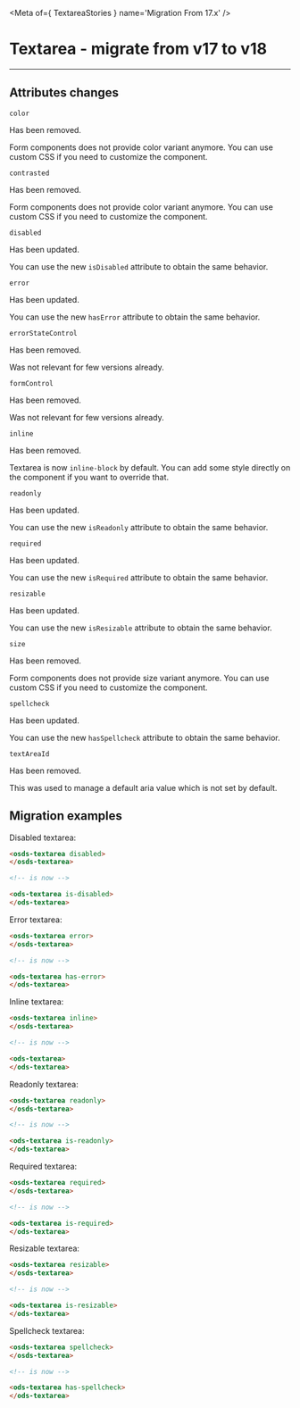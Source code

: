 
<Meta of={ TextareaStories } name='Migration From 17.x' />

# Textarea - migrate from v17 to v18
----

## Attributes changes

`color ` <ods-badge size="sm" color="critical" label="Removed"></ods-badge>

Has been removed.

Form components does not provide color variant anymore.
You can use custom CSS if you need to customize the component.

`contrasted` <ods-badge size="sm" color="critical" label="Removed"></ods-badge>

Has been removed.

Form components does not provide color variant anymore.
You can use custom CSS if you need to customize the component.

`disabled` <ods-badge size="sm" label="Updated"></ods-badge>

Has been updated.

You can use the new `isDisabled` attribute to obtain the same behavior.

`error` <ods-badge size="sm" label="Updated"></ods-badge>

Has been updated.

You can use the new `hasError` attribute to obtain the same behavior.

`errorStateControl` <ods-badge size="sm" color="critical" label="Removed"></ods-badge>

Has been removed.

Was not relevant for few versions already.

`formControl` <ods-badge size="sm" color="critical" label="Removed"></ods-badge>

Has been removed.

Was not relevant for few versions already.

`inline` <ods-badge size="sm" color="critical" label="Removed"></ods-badge>

Has been removed.

Textarea is now `inline-block` by default.
You can add some style directly on the component if you want to override that.

`readonly` <ods-badge size="sm" label="Updated"></ods-badge>

Has been updated.

You can use the new `isReadonly` attribute to obtain the same behavior.

`required` <ods-badge size="sm" label="Updated"></ods-badge>

Has been updated.

You can use the new `isRequired` attribute to obtain the same behavior.

`resizable` <ods-badge size="sm" label="Updated"></ods-badge>

Has been updated.

You can use the new `isResizable` attribute to obtain the same behavior.

`size ` <ods-badge size="sm" color="critical" label="Removed"></ods-badge>

Has been removed.

Form components does not provide size variant anymore.
You can use custom CSS if you need to customize the component.

`spellcheck` <ods-badge size="sm" label="Updated"></ods-badge>

Has been updated.

You can use the new `hasSpellcheck` attribute to obtain the same behavior.

`textAreaId ` <ods-badge size="sm" color="critical" label="Removed"></ods-badge>

Has been removed.

This was used to manage a default aria value which is not set by default.

## Migration examples

Disabled textarea:
```html
<osds-textarea disabled>
</osds-textarea>

<!-- is now -->

<ods-textarea is-disabled>
</ods-textarea>
```

Error textarea:
```html
<osds-textarea error>
</osds-textarea>

<!-- is now -->

<ods-textarea has-error>
</ods-textarea>
```

Inline textarea:
```html
<osds-textarea inline>
</osds-textarea>

<!-- is now -->

<ods-textarea>
</ods-textarea>
```

Readonly textarea:
```html
<osds-textarea readonly>
</osds-textarea>

<!-- is now -->

<ods-textarea is-readonly>
</ods-textarea>
```

Required textarea:
```html
<osds-textarea required>
</osds-textarea>

<!-- is now -->

<ods-textarea is-required>
</ods-textarea>
```

Resizable textarea:
```html
<osds-textarea resizable>
</osds-textarea>

<!-- is now -->

<ods-textarea is-resizable>
</ods-textarea>
```

Spellcheck textarea:
```html
<osds-textarea spellcheck>
</osds-textarea>

<!-- is now -->

<ods-textarea has-spellcheck>
</ods-textarea>
```

